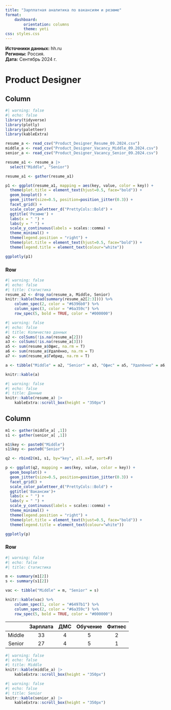 ```yaml
---
title: "Зарплатная аналитика по вакансиям и резюме"
format: 
    dashboard:
        orientation: columns
        theme: yeti
css: styles.css
---
```


**Источники данных:** hh.ru \
**Регионы:** Россия. \
**Дата:** Сентябрь 2024 г.

# Product Designer

## Column

```r
#| warning: false
#| echo: false
library(tidyverse)
library(plotly)
library(paletteer)
library(kableExtra)

resume_a <- read_csv("Product_Designer_Resume_09.2024.csv")
middle_a <- read_csv("Product_Designer_Vacancy_Middle_09.2024.csv")
senior_a <- read_csv("Product_Designer_Vacancy_Senior_09.2024.csv")

```

```r
resume_a1 <- resume_a |> 
  select("Middle", "Senior")

resume_a1 <- gather(resume_a1)

p1 <- ggplot(resume_a1, mapping = aes(key, value, color = key)) +
  theme(plot.title = element_text(hjust=0.5, face="bold")) +
  geom_boxplot() +
  geom_jitter(size=0.5, position=position_jitter(0.3)) +
  facet_grid() +
  scale_color_paletteer_d("PrettyCols::Bold") +
  ggtitle('Резюме') +
  labs(x = " ") +
  labs(y = " ") +
  scale_y_continuous(labels = scales::comma) +
  theme_minimal() +
  theme(legend.position = "right") +
  theme(plot.title = element_text(hjust=0.5, face="bold")) +
  theme(legend.title = element_text(colour="white"))

ggplotly(p1)

```

### Row {.tabset}

```r
#| warning: false
#| echo: false
#| title: Статистика
resume_a2 <- drop_na(resume_a, Middle, Senior)
knitr::kable(head(summary(resume_a2[2:3]))) %>%
    column_spec(2, color = "#6396b0") %>%
    column_spec(3, color = "#6a359c") %>%
    row_spec(5, bold = TRUE, color = "#000000")
```

```r
#| warning: false
#| echo: false
#| title: Количество данных
a2 <- colSums(!is.na(resume_a[2]))
a3 <- colSums(!is.na(resume_a[3]))
a5 <- sum(resume_a$Офис, na.rm = T)
a6 <- sum(resume_a$Удалённо, na.rm = T)
a7 <- sum(resume_a$Гибрид, na.rm = T)

a <- tibble("Middle" = a2, "Senior" = a3, "Офис" = a5, "Удалённо" = a6, "Гибрид" = a7)

knitr::kable(a)
```

```r
#| warning: false
#| echo: false
#| title: Данные
knitr::kable(resume_a) |>
    kableExtra::scroll_box(height = "350px")
```

## Column

```r

m1 <- gather(middle_a[ ,1])
s1 <- gather(senior_a[ ,1])

m1$key <- paste0("Middle")
s1$key <- paste0("Senior")

q2 <- rbind2(m1, s1, by="key", all.x=T, sort=F)

p <- ggplot(q2, mapping = aes(key, value, color = key)) +
  geom_boxplot() +
  geom_jitter(size=0.5, position=position_jitter(0.3)) +
  facet_grid() +
  scale_color_paletteer_d("PrettyCols::Bold") +
  ggtitle('Вакансии')+
  labs(x = " ") +
  labs(y = " ") +
  scale_y_continuous(labels = scales::comma) +
  theme_minimal() +
  theme(legend.position = "right") +
  theme(plot.title = element_text(hjust=0.5, face="bold")) +
  theme(legend.title = element_text(colour="white"))

ggplotly(p)

```

### Row {.tabset}

```r
#| warning: false
#| echo: false
#| title: Статистика

m <- summary(m1[2])
s <- summary(s1[2])

vac <- tibble("Middle" = m, "Senior" = s)

knitr::kable(vac) %>%
    column_spec(1, color = "#6497b1") %>%
    column_spec(2, color = "#6a359c") %>%
    row_spec(5, bold = TRUE, color = "#000000")

```

::: {.card title="Количество данных"}

|    | Зарплата | ДМС | Обучение | Фитнес |
|:--:|:--------:|:---:|:--------:|:------:|
| Middle | 33 | 4 | 5 | 2 |
| Senior | 27 | 4 | 5 | 1 |

:::

```r
#| warning: false
#| echo: false
#| title: Middle
knitr::kable(middle_a) |>
    kableExtra::scroll_box(height = "350px")
```

```r
#| warning: false
#| echo: false
#| title: Senior
knitr::kable(senior_a) |>
    kableExtra::scroll_box(height = "350px")
```
